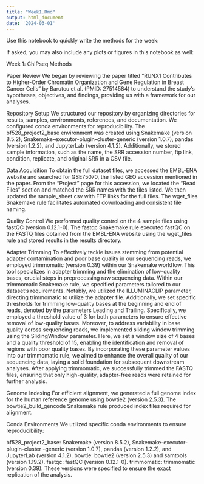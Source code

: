 ```yaml
---
title: "Week1.Rmd"
output: html_document
date: '2024-03-01'
---
```


Use this notebook to quickly write the methods for the week:


If asked, you may also include any plots or figures in this notebook as well:

Week 1: ChIPseq Methods

Paper Review
We began by reviewing the paper titled "RUNX1 Contributes to Higher-Order 
Chromatin Organization and Gene Regulation in Breast Cancer Cells" by Barutcu et
al. (PMID: 27514584) to understand the study's hypotheses, objectives, and findings,
providing us with a framework for our analyses.

Repository Setup
We structured our repository by organizing directories for results, samples, 
environments, references, and documentation. We configured conda environments for 
reproducibility. The bf528_project2_base environment was created using Snakemake 
(version 8.5.2), Snakemake-executor-plugin-cluster-generic (version 1.0.7), 
pandas (version 1.2.2), and JupyterLab (version 4.1.2). Additionally, we stored 
sample information, such as the name, the SRR accession number, ftp link, condition, 
replicate, and original SRR in a CSV file.

Data Acquisition
To obtain the full dataset files, we accessed the EMBL-ENA website and searched 
for GSE75070, the listed GEO accession mentioned in the paper. From the "Project" 
page for this accession, we located the "Read Files" section and matched the SRR 
names with the files listed. We then updated the sample_sheet.csv with FTP links 
for the full files. The wget_files Snakemake rule facilitates automated downloading 
and consistent file naming.

Quality Control
We performed quality control on the 4 sample files using fastQC (version 0.12.1-0). 
The fastqc Snakemake rule executed fastQC on the FASTQ files obtained from the 
EMBL-ENA website using the wget_files rule and stored results in the results directory.

Adapter Trimming
To effectively tackle issues stemming from potential adapter contamination and 
poor base quality in our sequencing reads, we employed trimmomatic (version 0.39) 
within our Snakemake workflow. This tool specializes in adapter trimming and the 
elimination of low-quality bases, crucial steps in preprocessing raw sequencing 
data. Within our trimmomatic Snakemake rule, we specified parameters tailored to 
our dataset's requirements. Notably, we utilized the ILLUMINACLIP parameter, 
directing trimmomatic to utilize the adapter file. Additionally, we set specific 
thresholds for trimming low-quality bases at the beginning and end of reads, 
denoted by the parameters Leading and Trailing. Specifically, we employed a 
threshold value of 3 for both parameters to ensure effective removal of low-quality 
bases. Moreover, to address variability in base quality across sequencing reads, 
we implemented sliding window trimming using the SlidingWindow parameter. Here, 
we set a window size of 4 bases and a quality threshold of 15, enabling the 
identification and removal of regions with poor quality bases. By incorporating 
these parameter values into our trimmomatic rule, we aimed to enhance the overall 
quality of our sequencing data, laying a solid foundation for subsequent downstream 
analyses. After applying trimmomatic, we successfully trimmed the FASTQ files, 
ensuring that only high-quality, adapter-free reads were retained for further analysis.

Genome Indexing
For efficient alignment, we generated a full genome index for the human reference 
genome using bowtie2 (version 2.5.3). The bowtie2_build_gencode Snakemake rule 
produced index files required for alignment.

Conda Environments
We utilized specific conda environments to ensure reproducibility:

bf528_project2_base: Snakemake (version 8.5.2), Snakemake-executor-plugin-cluster
-generic (version 1.0.7), pandas (version 1.2.2), and JupyterLab (version 4.1.2).
bowtie: bowtie2 (version 2.5.3) and samtools (version 1.19.2).
fastqc: fastQC (version 0.12.1-0).
trimmomatic: trimmomatic (version 0.39).
These versions were specified to ensure the exact replication of the analysis.



